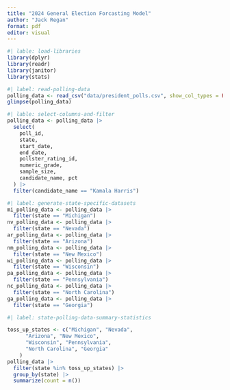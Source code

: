 ```yaml
---
title: "2024 General Election Forcasting Model"
author: "Jack Regan"
format: pdf
editor: visual
---
```


```r
#| lable: load-libraries
library(dplyr)
library(readr)
library(janitor)
library(stats)
```

```r
#| label: read-polling-data
polling_data <- read_csv("data/president_polls.csv", show_col_types = FALSE)
glimpse(polling_data)
```
```r
#| lable: select-columns-and-filter
polling_data <- polling_data |>
  select(
    poll_id,
    state,
    start_date,
    end_date,
    pollster_rating_id, 
    numeric_grade, 
    sample_size, 
    candidate_name, pct
  ) |>
  filter(candidate_name == "Kamala Harris")
```
```r
#| label: generate-state-specific-datasets
mi_polling_data <- polling_data |>
  filter(state == "Michigan")
nv_polling_data <- polling_data |>
  filter(state == "Nevada")
ar_polling_data <- polling_data |>
  filter(state == "Arizona")
nm_polling_data <- polling_data |>
  filter(state == "New Mexico")
wi_polling_data <- polling_data |>
  filter(state == "Wisconsin")
pa_polling_data <- polling_data |>
  filter(state == "Pennsylvania")
nc_polling_data <- polling_data |>
  filter(state == "North Carolina")
ga_polling_data <- polling_data |>
  filter(state == "Georgia")
```
```r
#| label: state-polling-data-summary-statistics

toss_up_states <- c("Michigan", "Nevada", 
      "Arizona", "New Mexico", 
      "Wisconsin", "Pennsylvania", 
      "North Carolina", "Georgia"
    )
polling_data |>
  filter(state %in% toss_up_states) |>
  group_by(state) |>
  summarize(count = n())

```
